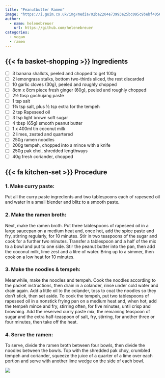 ```yaml
---
title: "Peanutbutter Ramen"
image: "https://i.guim.co.uk/img/media/02ba2204e73993e25bc095c9bebf405057cace50/0_0_3573_4214/master/3573.jpg?width=1140&dpr=2&s=none"
author:
  - name: helenebreuer
    url: https://github.com/helenebreuer
categories:
  - vegan
  - ramen
---
```


## {{< fa basket-shopping >}} Ingredients

- [ ] 3 banana shallots, peeled and chopped to get 100g
- [ ] 2 lemongrass stalks, bottom two-thirds sliced, the rest discarded
- [ ] 10 garlic cloves (30g), peeled and roughly chopped
- [ ] 8cm x 8cm piece fresh ginger (60g), peeled and roughly chopped
- [ ] 2½ tbsp gochujang paste
- [ ] 1 tsp salt
- [ ] 1¾ tsp salt, plus ½ tsp extra for the tempeh
- [ ] 2 tsp Rapeseed oil
- [ ] 3 tsp light brown soft sugar
- [ ] 4 tbsp (65g) smooth peanut butter
- [ ] 1 x 400ml tin coconut milk
- [ ] 2 limes, zested and quartered
- [ ] 250g ramen noodles
- [ ] 200g tempeh, chopped into a mince with a knife
- [ ] 250g pak choi, shredded lengthways
- [ ] 40g fresh coriander, chopped

## {{< fa kitchen-set >}} Procedure

### 1. Make curry paste:

Put all the curry paste ingredients and two tablespoons each of rapeseed oil and water in a small blender and blitz to a smooth paste.

### 2. Make the ramen broth:

Next, make the ramen broth. Put three tablespoons of rapeseed oil in a large saucepan on a medium heat and, once hot, add the spice paste and fry, stirring regularly, for 10 minutes.
Stir in two teaspoons of the sugar and cook for a further two minutes. Transfer a tablespoon and a half of the mix to a bowl and put to one side.
Stir the peanut butter into the pan, then add the coconut milk, lime zest and a litre of water. Bring up to a simmer, then cook on a low heat for 10 minutes.

### 3. Make the noodles & tempeh:

Meanwhile, make the noodles and tempeh. Cook the noodles according to the packet instructions, then drain in a colander, rinse under cold water and drain again.
Add a little oil to the colander, toss to coat the noodles so they don’t stick, then set aside.
To cook the tempeh, put two tablespoons of rapeseed oil in a nonstick frying pan on a medium heat and, when hot, add the tempeh mince and fry, stirring often, for five minutes, until crisp and browning.
Add the reserved curry paste mix, the remaining teaspoon of sugar and the extra half-teaspoon of salt, fry, stirring, for another three or four minutes, then take off the heat.

### 4. Serve the ramen:

To serve, divide the ramen broth between four bowls, then divide the noodles between the bowls.
Top with the shredded pak choy, crumbled tempeh and coriander, squeeze the juice of a quarter of a lime over each portion and serve with another lime wedge on the side of each bowl.

![](https://www.theguardian.com/food/2024/mar/09/vegan-peanut-butter-ramen-recipe-meera-sodha)
